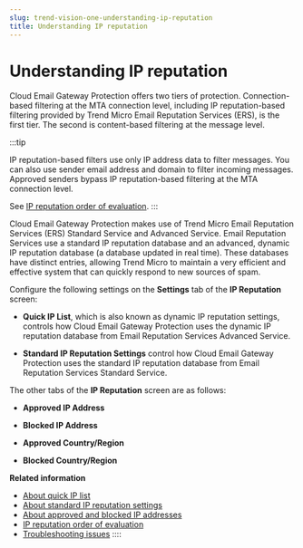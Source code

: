 ```yaml
---
slug: trend-vision-one-understanding-ip-reputation
title: Understanding IP reputation
---
```

# Understanding IP reputation

Cloud Email Gateway Protection offers two tiers of protection. Connection-based filtering at the MTA connection level, including IP reputation-based filtering provided by Trend Micro Email Reputation Services (ERS), is the first tier. The second is content-based filtering at the message level.

:::tip

IP reputation-based filters use only IP address data to filter messages. You can also use sender email address and domain to filter incoming messages. Approved senders bypass IP reputation-based filtering at the MTA connection level.

See [IP reputation order of evaluation](ip-reputation-order-evaluation.mdx).
:::

Cloud Email Gateway Protection makes use of Trend Micro Email Reputation Services (ERS) Standard Service and Advanced Service. Email Reputation Services use a standard IP reputation database and an advanced, dynamic IP reputation database (a database updated in real time). These databases have distinct entries, allowing Trend Micro to maintain a very efficient and effective system that can quickly respond to new sources of spam.

Configure the following settings on the **Settings** tab of the **IP Reputation** screen:

- **Quick IP List**, which is also known as dynamic IP reputation settings, controls how Cloud Email Gateway Protection uses the dynamic IP reputation database from Email Reputation Services Advanced Service.

- **Standard IP Reputation Settings** control how Cloud Email Gateway Protection uses the standard IP reputation database from Email Reputation Services Standard Service.

The other tabs of the **IP Reputation** screen are as follows:

- **Approved IP Address**

- **Blocked IP Address**

- **Approved Country/Region**

- **Blocked Country/Region**

**Related information**

- [About quick IP list](quick-ip-list.mdx)
- [About standard IP reputation settings](standard-ip-reputation-settings.mdx)
- [About approved and blocked IP addresses](approved-blocked-ip-addresses.mdx)
- [IP reputation order of evaluation](ip-reputation-order-evaluation.mdx)
- [Troubleshooting issues](troubleshooting-issues.mdx)
::::
